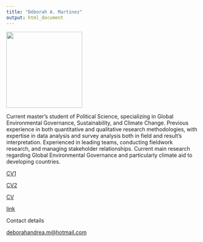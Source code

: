 ```yaml
---
title: "Déborah A. Martínez"
output: html_document
---
```







![](picture/me2.png){width="200"} 

Current master’s student of Political Science, specializing in Global Environmental Governance, Sustainability, and Climate Change. Previous experience in both quantitative and qualitative research methodologies, with expertise in data analysis and survey analysis both in field and result’s interpretation. Experienced in leading teams, conducting fieldwork research, and managing stakeholder relationships. Current main research regarding Global Environmental Governance and particularly climate aid to developing countries.


[CV1](<./academic_cv.pdf>)

[CV2](</academic_cv.pdf>)

[CV](https://drive.google.com/file/d/1_K9jxIjrAkqF-OYHpXOCOM30tu-3W9iY/view?usp=sharing)

<a href="file:///academic_cv.pdf">link</a>



Contact details 

<deborahandrea.m@hotmail.com>
